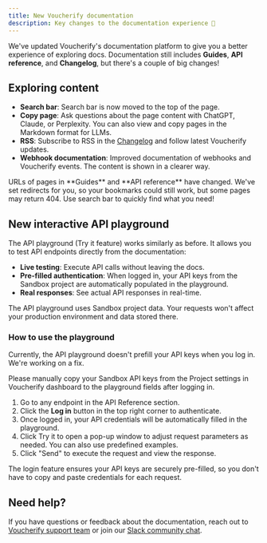 ```yaml
---
title: New Voucherify documentation
description: Key changes to the documentation experience 🚀
---
```


We've updated Voucherify's documentation platform to give you a better experience of exploring docs. Documentation still includes **Guides**, **API reference**, and **Changelog**, but there's a couple of big changes!

## Exploring content

- **Search bar**: Search bar is now moved to the top of the page.
- **Copy page**: Ask questions about the page content with ChatGPT, Claude, or Perplexity. You can also view and copy pages in the Markdown format for LLMs.
- **RSS**: Subscribe to RSS in the [Changelog](/changelog/changelog) and follow latest Voucherify updates.
- **Webhook documentation**: Improved documentation of webhooks and Voucherify events. The content is shown in a clearer way.

<Warning>
URLs of pages in **Guides** and **API reference** have changed. We've set redirects for you, so your bookmarks could still work, but some pages may return 404. Use search bar to quickly find what you need!
</Warning>

## New interactive API playground

The API playground (Try it feature) works similarly as before. It allows you to test API endpoints directly from the documentation:

- **Live testing**: Execute API calls without leaving the docs.
- **Pre-filled authentication**: When logged in, your API keys from the Sandbox project are automatically populated in the playground.
- **Real responses**: See actual API responses in real-time.

<Note>
The API playground uses Sandbox project data. Your requests won't affect your production environment and data stored there.
</Note>

### How to use the playground

<Warning>

Currently, the API playground doesn't prefill your API keys when you log in. We're working on a fix.

Please manually copy your Sandbox API keys from the Project settings in Voucherify dashboard to the playground fields after logging in.

</Warning>

1. Go to any endpoint in the API Reference section.
2. Click the **Log in** button in the top right corner to authenticate.
3. Once logged in, your API credentials will be automatically filled in the playground.
4. Click Try it to open a pop-up window to adjust request parameters as needed. You can also use predefined examples.
5. Click "Send" to execute the request and view the response.

The login feature ensures your API keys are securely pre-filled, so you don't have to copy and paste credentials for each request.

## Need help?

If you have questions or feedback about the documentation, reach out to [Voucherify support team](https://www.voucherify.io/contact-support) or join our [Slack community chat](https://www.voucherify.io/community).